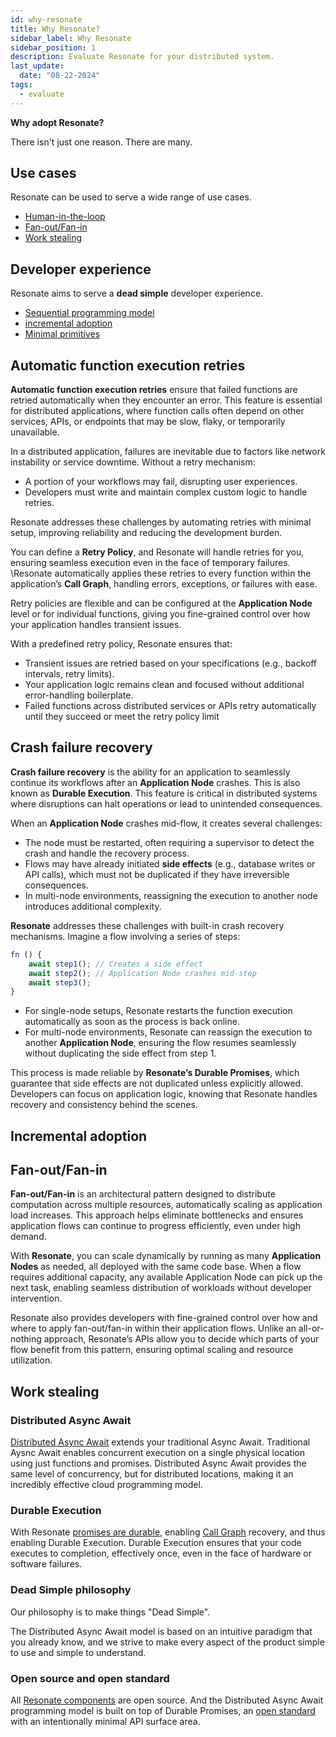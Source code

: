 ```yaml
---
id: why-resonate
title: Why Resonate?
sidebar_label: Why Resonate
sidebar_position: 1
description: Evaluate Resonate for your distributed system.
last_update:
  date: "08-22-2024"
tags:
  - evaluate
---
```


**Why adopt Resonate?**

There isn't just one reason.
There are many.

## Use cases

Resonate can be used to serve a wide range of use cases.

- [Human-in-the-loop](/evaluate/use-cases/human-in-the-loop)
- [Fan-out/Fan-in](/evaluate/use-cases/fan-out-fan-in)
- [Work stealing](/evaluate/use-cases/work-stealing)

## Developer experience

Resonate aims to serve a **dead simple** developer experience.

- [Sequential programming model](/evaluate/developer-experience/sequential-programming)
- [incremental adoption](/evaluate/developer-experience/incremental-adoption)
- [Minimal primitives](/evaluate/developer-experience/minimal-primitives)

## Automatic function execution retries

**Automatic function execution retries** ensure that failed functions are retried automatically when they encounter an error.
This feature is essential for distributed applications, where function calls often depend on other services, APIs, or endpoints that may be slow, flaky, or temporarily unavailable.

In a distributed application, failures are inevitable due to factors like network instability or service downtime.
Without a retry mechanism:

- A portion of your workflows may fail, disrupting user experiences.
- Developers must write and maintain complex custom logic to handle retries.

Resonate addresses these challenges by automating retries with minimal setup, improving reliability and reducing the development burden.

You can define a **Retry Policy**, and Resonate will handle retries for you, ensuring seamless execution even in the face of temporary failures.
\Resonate automatically applies these retries to every function within the application’s **Call Graph**, handling errors, exceptions, or failures with ease.

Retry policies are flexible and can be configured at the **Application Node** level or for individual functions, giving you fine-grained control over how your application handles transient issues.

With a predefined retry policy, Resonate ensures that:

- Transient issues are retried based on your specifications (e.g., backoff intervals, retry limits).
- Your application logic remains clean and focused without additional error-handling boilerplate.
- Failed functions across distributed services or APIs retry automatically until they succeed or meet the retry policy limit

## Crash failure recovery

**Crash failure recovery** is the ability for an application to seamlessly continue its workflows after an **Application Node** crashes.
This is also known as **Durable Execution**.
This feature is critical in distributed systems where disruptions can halt operations or lead to unintended consequences.

When an **Application Node** crashes mid-flow, it creates several challenges:

- The node must be restarted, often requiring a supervisor to detect the crash and handle the recovery process.
- Flows may have already initiated **side effects** (e.g., database writes or API calls), which must not be duplicated if they have irreversible consequences.
- In multi-node environments, reassigning the execution to another node introduces additional complexity.

**Resonate** addresses these challenges with built-in crash recovery mechanisms. Imagine a flow involving a series of steps:

```jsx
fn () {
    await step1(); // Creates a side effect
    await step2(); // Application Node crashes mid-step
    await step3();
}
```

- For single-node setups, Resonate restarts the function execution automatically as soon as the process is back online.
- For multi-node environments, Resonate can reassign the execution to another **Application Node**, ensuring the flow resumes seamlessly without duplicating the side effect from step 1.

This process is made reliable by **Resonate’s Durable Promises**, which guarantee that side effects are not duplicated unless explicitly allowed. Developers can focus on application logic, knowing that Resonate handles recovery and consistency behind the scenes.

## Incremental adoption

## Fan-out/Fan-in

**Fan-out/Fan-in** is an architectural pattern designed to distribute computation across multiple resources, automatically scaling as application load increases.
This approach helps eliminate bottlenecks and ensures application flows can continue to progress efficiently, even under high demand.

With **Resonate**, you can scale dynamically by running as many **Application Nodes** as needed, all deployed with the same code base.
When a flow requires additional capacity, any available Application Node can pick up the next task, enabling seamless distribution of workloads without developer intervention.

Resonate also provides developers with fine-grained control over how and where to apply fan-out/fan-in within their application flows.
Unlike an all-or-nothing approach, Resonate’s APIs allow you to decide which parts of your flow benefit from this pattern, ensuring optimal scaling and resource utilization.

## Work stealing

### Distributed Async Await

[Distributed Async Await](/concepts/distributed-async-await) extends your traditional Async Await.
Traditional Aysnc Await enables concurrent execution on a single physical location using just functions and promises.
Distributed Async Await provides the same level of concurrency, but for distributed locations, making it an incredibly effective cloud programming model.

### Durable Execution

With Resonate [promises are durable](/concepts/durable-promise), enabling [Call Graph](/concepts/call-graph) recovery, and thus enabling Durable Execution.
Durable Execution ensures that your code executes to completion, effectively once, even in the face of hardware or software failures.

### Dead Simple philosophy

Our philosophy is to make things "Dead Simple".

The Distributed Async Await model is based on an intuitive paradigm that you already know, and we strive to make every aspect of the product simple to use and simple to understand.

### Open source and open standard

All [Resonate components](/evaluate/system-components) are open source.
And the Distributed Async Await programming model is built on top of Durable Promises, an [open standard](https://github.com/resonatehq/durable-promise-specification) with an intentionally minimal API surface area.
